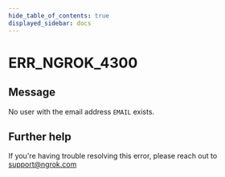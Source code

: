 ```yaml
---
hide_table_of_contents: true
displayed_sidebar: docs
---
```



# ERR_NGROK_4300

## Message

No user with the email address `EMAIL` exists.

<ErrorDetails error="err_ngrok_4300" />

## Further help

If you're having trouble resolving this error, please reach out to [support@ngrok.com](mailto:support@ngrok.com?subject=Help%20with%20ERR_NGROK_4300)
